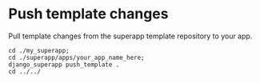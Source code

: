 # Push template changes

Pull template changes from the superapp template repository to your app.

```shell
cd ./my_superapp;
cd ./superapp/apps/your_app_name_here;
django_superapp push_template .
cd ../../
```

